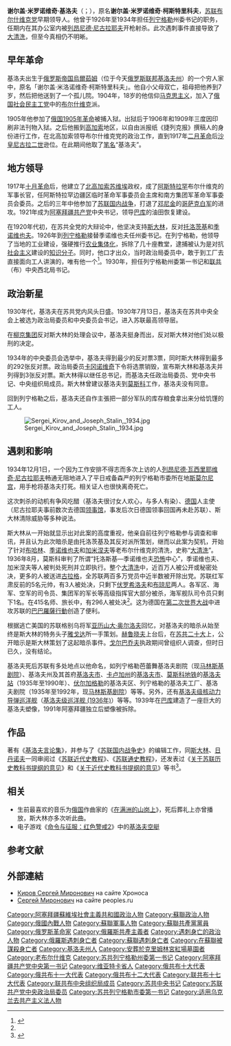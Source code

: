 {{redirect|基洛夫}}
{{NoteTA
|G1=PP
|G3=Military
|G5=Shipname
|G4=地名}}
{{Infobox officeholder
| name        = 謝爾蓋·米罗诺维奇·基洛夫<br/> <small>{{lang|ru|Серге́й Миро́нович Ки́ров}}</small>
| image       = Киров Сергей Миронович (фото М. Калашникова).jpg|150px
| caption     = 謝爾蓋·米罗诺维奇·基洛夫
| imagesize    =
| nationality = {{USSR}}
| order       = [[阿塞拜疆共产党_(1920年)|阿塞拜疆共产党]]中央委员会第一書記
| term_start  = 1921年
| term_end    = 1926年
| predecessor =[[格利果里·卡明斯基|格利果里·卡明斯基]]
| successor   =[[列萬·伊薩耶維奇·米爾佐揚|列萬·伊薩耶維奇·米爾佐揚]]
| order3       = [[全联盟共产党（布尔什维克）|全联盟共产党（布尔什维克）]]列寧格勒州委员会書記
| term_start3  = 1926年
| term_end3    = 1934年
| predecessor3 =職位建立
| successor3   =[[安德烈·亞歷山德羅維奇·日丹諾夫|安德烈·亞歷山德羅維奇·日丹諾夫]]
| birth_date  = {{Birth date|1886|03|27|mf=y}}
| birth_place =  {{Flag|Russian Empire}}[[烏爾茹姆|烏爾茹姆]]
| death_date  = {{Death date and age|1934|12|01|1886|03|27|mf=y}}
| death_place = {{苏联}}[[圣彼得堡|圣彼得堡]]
| awards={{列宁勋章}} {{红旗勋章}}
}}

'''谢尔盖·米罗诺维奇·基洛夫'''（{{lang-ru|Серге́й Миро́нович Ки́ров}}；{{bd|1886年|3月27日|1934年|12月1日|catIdx=Kirov, Sergey}}），原名'''谢尔盖·米罗诺维奇·柯斯特里科夫'''，[[苏联|苏联]][[布尔什维克|布尔什维克党]]早期领导人。他曾于1926年至1934年担任[[列宁格勒|列宁格勒]]州委书记的职务，任期内在其办公室内被[[列昂尼德·瓦西里耶维奇·尼古拉耶夫|列昂尼德·尼古拉耶夫]]开枪射杀。此次遇刺事件直接导致了[[大清洗|大清洗]]，但至今真相仍不明晰。

== 早年革命 ==
基洛夫出生于[[俄罗斯帝国|俄罗斯帝国]][[烏爾茹姆|烏爾茹姆]]（位于今天[[俄罗斯联邦|俄罗斯联邦]][[基洛夫州|基洛夫州]]）的一个穷人家中，原名「谢尔盖·米洛诺维奇·柯斯特里科夫」。他自小父母双亡，祖母把他养到7岁，然后把他送到了一个孤儿院。1904年，18岁的他信仰[[马克思主义|马克思主义]]，加入了[[俄国社会民主工党|俄国社会民主工党]]中的[[布尔什维克|布尔什维克]]派。

1905年他参加了[[俄国1905年革命|俄国1905年革命]]被捕入狱。出狱后于1906年和1909年三度因印刷非法刊物入狱。之后他搬到[[高加索|高加索]]地区，以自由派报纸《捷列克报》撰稿人的身份进行工作，在北高加索领导布尔什维克党的政治工作，直到1917年[[二月革命|二月革命]]后[[沙皇|沙皇]][[尼古拉二世|尼古拉二世]]逊位。在此期间他取了[[笔名|笔名]]“基洛夫”。

== 地方领导 ==
1917年[[十月革命|十月革命]]后，他建立了[[北高加索|北高加索]][[苏维埃|苏维埃]]政权，成了[[阿斯特拉罕|阿斯特拉罕]]布尔什维克的军事长官，任阿斯特拉罕边疆区临时革命军事委员会主席和南方集团军革命军事委员会委员。之后的三年中他参加了[[苏联国内战争|苏联国内战争]]，打退了[[邓尼金|邓尼金]]的[[哥萨克|哥萨克]][[白军|白军]]的进攻。1921年成为[[阿塞拜疆共产党_(1920年)|阿塞拜疆共产党]]中央书记，领导[[巴库|巴库]]的油田恢复建设。

在1920年代初，在苏共全党的大辩论中，他坚决支持[[约瑟夫·斯大林|斯大林]]，反对[[列夫·达维多维奇·托洛茨基|托洛茨基]]和[[格里戈里·季诺维也夫|季诺维也夫]]。1926年到[[圣彼得堡|列宁格勒]]接替季诺维也夫任州委书记。在列宁格勒，他领导了当地的工业建设，强硬推行[[农业集体化|农业集体化]]，拆除了几十座教堂，逮捕被认为是对抗[[社会主义|社会主义]]建设的[[知识分子|知识分子]]。同时，他口才出众，当时政治局委员中，敢于到工厂去直接面向工人讲演的，唯有他一个<ref name="kill">{{Cite web|title=基洛夫被害|url=http://novel.jschina.com.cn/hanyuwenxue/zhentwx/zhentanwenxue64.htm|access-date=2021-10-05|date=|publisher=中江网|archive-url=https://web.archive.org/web/20061115114312/http://novel.jschina.com.cn/hanyuwenxue/zhentwx/zhentanwenxue64.htm|archive-date=2006-11-15}}</ref>。1930年，担任列宁格勒州委第一书记和[[联共|联共]]（布）中央西北局书记。

== 政治新星 ==
1930年代，基洛夫在苏共党内风头日盛。1930年7月13日，基洛夫在苏共中央全会上被选为政治局委员和中央委员会书记，进入苏联最高领导层。

在[[柳京集团|柳京集团]]反对斯大林的处理会议中，基洛夫挺身而出，反对斯大林对他们处以极刑的决定。

1934年的中央委员会选举中，基洛夫得到最少的反对票3票，同时斯大林得到最多的292张反对票。政治局委员[[卡冈诺维奇|卡冈诺维奇]]下令将选票销毁，宣布斯大林和基洛夫并列得到3张反对票。斯大林得以继任总书记，而基洛夫任政治局委员、党中央书记、中央组织局成员。斯大林曾建议基洛夫到[[莫斯科|莫斯科]]工作，基洛夫没有同意。

回到列宁格勒之后，基洛夫还自作主張把一部分军队的库存粮食拿出来分给饥馑的工人。

[[File:Sergei_Kirov_and_Joseph_Stalin,_1934.jpg|thumb]]

== 遇刺和影响 ==
1934年12月1日，一个因为工作安排不得志而多次上访的人[[列昂尼德·瓦西里耶维奇·尼古拉耶夫|列昂尼德·瓦西里耶维奇·尼古拉耶夫]]畅通无阻地进入了平日戒备森严的列宁格勒市委所在地[[斯莫尔尼宫|斯莫尔尼宫]]，用手枪将基洛夫打死。相关证人也很快离奇死亡。

这次刺杀的动机有争风吃醋（基洛夫很讨女人欢心，与多人有染）、[[德国|德国]]人主使（尼古拉耶夫事前数次去德国[[领事馆|领事馆]]，事发后次日德国领事回国再未赴苏联）、斯大林清除威胁等多种说法。

斯大林从一开始就显示出对此案的高度重视，他亲自前往列宁格勒参与调查和审讯，并且认为此次暗杀是由托洛茨基及其反对派所策划，继而以此案为契机，开始了针对[[尼古拉·伊万诺维奇·布哈林|布哈林]]、[[格里戈里·季诺维也夫|季诺维也夫]]和[[列夫·加米涅夫|加米涅夫]]等老布尔什维克的清洗，史称“[[大清洗|大清洗]]”。1936年8月，莫斯科审判了所谓“托洛斯基—季诺维也夫[[恐怖活动|恐怖]]中心”，季诺维也夫、加米涅夫等人被判处死刑并立即执行。整个[[大清洗|大清洗]]中，近百万人被公开或秘密处决，更多的人被送进[[古拉格|古拉格]]，全苏联两百多万党员中近半数被开除出党。苏联红军肃反前的5名元帅，有3人被处决，只剩下[[克利缅特·伏罗希洛夫|伏罗希洛夫]]和[[谢苗·米哈伊洛维奇·布琼尼|布琼尼]]两人。各军区、海军、空军的司令员、集团军的军长等高级指挥官大部分被杀，海军舰队司令员只剩下1名。在415名师、旅长中，有296人被处决<ref name="kill" />。这为德国在[[第二次世界大战|第二次世界大战]]中进攻苏联的[[巴巴羅薩行動|巴巴羅薩行動]]创造了便利。

根据逃亡美国的苏联格别乌将军[[亚历山大·米哈伊洛维奇·奥尔洛夫|亚历山大·奥尔洛夫]]回忆，对基洛夫的暗杀从始至终是斯大林的特务头子[[亨里希·格里戈里耶维奇·雅戈达|雅戈达]]所一手策划。[[尼基塔·赫鲁晓夫|赫鲁晓夫]]上台后，在[[苏联共产党第二十次代表大会|苏共二十大]]上，公开暗示是斯大林策划了这起暗杀事件。[[戈尔巴乔夫|戈尔巴乔夫]]执政期间曾组织人调查，但时日已久，没有结论。

基洛夫死后苏联有多处地点以他命名，如列宁格勒芭蕾舞基洛夫剧院（现[[马林斯基剧院|马林斯基剧院]]）、基洛夫州及其首府[[基洛夫_(基洛夫州)|基洛夫市]]、[[卡卢加州|卡卢加州]]的[[基洛夫_(卡卢加州)|基洛夫市]]、[[莫斯科地铁|莫斯科地铁]]的[[清塘站_(莫斯科)|基洛夫站]]（1935年至1990年）、[[伏尔加格勒|伏尔加格勒]]的基洛夫区、列宁格勒的基洛夫工厂、基洛夫剧院（1935年至1992年，现[[马林斯基剧院|马林斯基剧院]]）等等。另外，还有[[基洛夫级巡洋舰|基洛夫级核动力导弹巡洋舰]]（[[基洛夫级巡洋舰_(1936年)|基洛夫级巡洋舰 (1936年)]]）等等。1939年在[[巴库|巴库]]建造了一座巨大的基洛夫塑像，1991年阿塞拜疆独立后塑像被拆除。

== 作品 ==
著有《[[基洛夫言论集|基洛夫言论集]]》，并参与了《[[苏联国内战争史|苏联国内战争史]]》的编辑工作，同[[约瑟夫·斯大林|斯大林]]、[[安德烈·亞歷山德羅維奇·日丹諾夫|日丹诺夫]]一同审阅过《[[苏联近代史教程|苏联近代史教程]]》、《[[苏联通史教程|苏联通史教程]]》，还发表过《[[关于苏联历史教科书提纲的意见|关于苏联历史教科书提纲的意见]]》和《[[关于近代史教科书提纲的意见|关于近代史教科书提纲的意见]]》等书<ref>{{Cite web|title=为中华之崛起--纪念中国共产党成立80周年|url=http://www.cass.net.cn/zhuanti/y_party/yc/yc_c/yc_c_012.htm|access-date=2021-10-05|date=|publisher=中国社会科学院|archive-url=https://web.archive.org/web/20060520133319/http://www.cass.net.cn/zhuanti/y_party/yc/yc_c/yc_c_012.htm|archive-date=2006-05-20}}</ref>。

==相关==
*生前最喜欢的音乐为[[俄国|俄国]]作曲家{{le|伊利亚·阿列克谢维奇·沙特洛夫|Ilya Shatrov}}的《[[在满洲的山岗上|在满洲的山岗上]]》，死后葬礼上亦曾播放，斯大林亦多次听此曲。
*电子游戏《[[命令与征服：红色警戒2|命令与征服：红色警戒2]]》中的[[基洛夫空艇|基洛夫空艇]]

== 参考文献 ==
{{Reflist}}

==外部連結==
{{commons|Sergei Kirov|谢尔盖·基洛夫}}
{{refbegin}}
* [https://web.archive.org/web/20021002213950/http://www.hronos.km.ru/biograf/kirov.html Киров Сергей Миронович] на сайте Хроноса {{ru icon}}
* [http://www.peoples.ru/state/statesmen/sergey_kirov/ Сергей Миронович]{{Wayback|url=http://www.peoples.ru/state/statesmen/sergey_kirov/ |date=20111215075342 }} на сайте peoples.ru {{ru icon}}
{{refend}}

{{Authority control}}
{{DEFAULTSORT:Kirov, Sergey}}
[[Category:阿塞拜疆蘇維埃社會主義共和國政治人物|Category:阿塞拜疆蘇維埃社會主義共和國政治人物]]
[[Category:蘇聯政治人物|Category:蘇聯政治人物]]
[[Category:俄國內戰人物|Category:俄國內戰人物]]
[[Category:蘇聯軍事人物|Category:蘇聯軍事人物]]
[[Category:蘇聯共產黨黨員|Category:蘇聯共產黨黨員]]
[[Category:俄罗斯革命家|Category:俄罗斯革命家]]
[[Category:俄羅斯共產主義者|Category:俄羅斯共產主義者]]
[[Category:遇刺身亡的政治人物|Category:遇刺身亡的政治人物]]
[[Category:俄羅斯遇刺身亡者|Category:俄羅斯遇刺身亡者]]
[[Category:蘇聯遇刺身亡者|Category:蘇聯遇刺身亡者]]
[[Category:在蘇聯被謀殺身亡者|Category:在蘇聯被謀殺身亡者]]
[[Category:基洛夫州人|Category:基洛夫州人]]
[[Category:安葬於克里姆林宮紅場墓園者|Category:安葬於克里姆林宮紅場墓園者]]
[[Category:老布尔什维克|Category:老布尔什维克]]
[[Category:苏共列宁格勒州委第一书记|Category:苏共列宁格勒州委第一书记]]
[[Category:阿塞拜疆共产党中央第一书记|Category:阿塞拜疆共产党中央第一书记]]
[[Category:维亚特卡省人|Category:维亚特卡省人]]
[[Category:俄共布十大代表|Category:俄共布十大代表]]
[[Category:俄共布十一大代表|Category:俄共布十一大代表]]
[[Category:俄共布十二大代表|Category:俄共布十二大代表]]
[[Category:联共布十七大代表|Category:联共布十七大代表]]
[[Category:联共布中央组织局成员|Category:联共布中央组织局成员]]
[[Category:苏共中央书记|Category:苏共中央书记]]
[[Category:苏联共产党中央政治局委员|Category:苏联共产党中央政治局委员]]
[[Category:苏共列宁格勒市委第一书记|Category:苏共列宁格勒市委第一书记]]
[[Category:适用乌克兰去共产主义法人物|Category:适用乌克兰去共产主义法人物]]